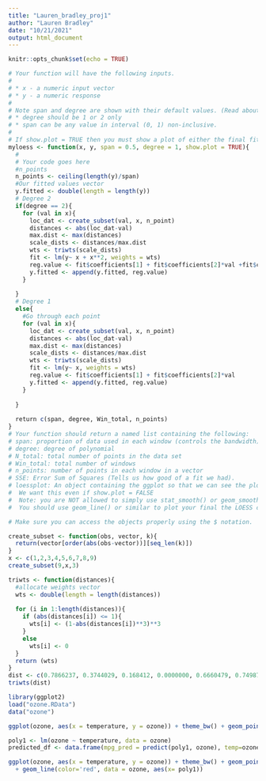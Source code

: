 ```yaml
---
title: "Lauren_bradley_proj1"
author: "Lauren Bradley"
date: "10/21/2021"
output: html_document
---
```


```r
knitr::opts_chunk$set(echo = TRUE)
```

```r
# Your function will have the following inputs.
# 
# * x - a numeric input vector
# * y - a numeric response
#
# Note span and degree are shown with their default values. (Read about this in the description)
# * degree should be 1 or 2 only
# * span can be any value in interval (0, 1) non-inclusive.
#
# If show.plot = TRUE then you must show a plot of either the final fit
myloess <- function(x, y, span = 0.5, degree = 1, show.plot = TRUE){
  #
  # Your code goes here
  #n_points
  n_points <- ceiling(length(y)/span)
  #Our fitted values vector
  y.fitted <- double(length = length(y))
  # Degree 2
  if(degree == 2){
    for (val in x){
      loc_dat <- create_subset(val, x, n_point)
      distances <- abs(loc_dat-val)
      max.dist <- max(distances)
      scale_dists <- distances/max.dist
      wts <- triwts(scale_dists)
      fit <- lm(y~ x + x**2, weights = wts)
      reg.value <- fit$coefficients[1] + fit$coefficients[2]*val +fit$coefficients[3]*val**2
      y.fitted <- append(y.fitted, reg.value)
    }
    
  }
  # Degree 1
  else{
    #Go through each point
    for (val in x){
      loc_dat <- create_subset(val, x, n_point)
      distances <- abs(loc_dat-val)
      max.dist <- max(distances)
      scale_dists <- distances/max.dist
      wts <- triwts(scale_dists)
      fit <- lm(y~ x, weights = wts)
      reg.value <- fit$coefficients[1] + fit$coefficients[2]*val
      y.fitted <- append(y.fitted, reg.value)
    }
    
  }
    
  return c(span, degree, Win_total, n_points)
}
# Your function should return a named list containing the following:
# span: proportion of data used in each window (controls the bandwidth)
# degree: degree of polynomial
# N_total: total number of points in the data set
# Win_total: total number of windows
# n_points: number of points in each window in a vector
# SSE: Error Sum of Squares (Tells us how good of a fit we had).
# loessplot: An object containing the ggplot so that we can see the plot later. 
#  We want this even if show.plot = FALSE
#  Note: you are NOT allowed to simply use stat_smooth() or geom_smooth() to have it automatically do LOESS.
#  You should use geom_line() or similar to plot your final the LOESS curve.

# Make sure you can access the objects properly using the $ notation.
```

```r
create_subset <- function(obs, vector, k){
  return(vector[order(abs(obs-vector))][seq_len(k)])
}
x <- c(1,2,3,4,5,6,7,8,9)
create_subset(9,x,3)

```
```r
triwts <- function(distances){
  #allocate weights vector
  wts <- double(length = length(distances))
  
  for (i in 1:length(distances)){
    if (abs(distances[i]) <= 1){
      wts[i] <- (1-abs(distances[i])**3)**3
    }
    else
      wts[i] <- 0
  }
  return (wts)
}
dist <- c(0.7866237, 0.3744029, 0.168412, 0.0000000, 0.6660479, 0.7498743, 1.0000000)
triwts(dist)
```


```r
library(ggplot2)
load("ozone.RData")
data("ozone")

ggplot(ozone, aes(x = temperature, y = ozone)) + theme_bw() + geom_point()
```

```r
poly1 <- lm(ozone ~ temperature, data = ozone)
predicted_df <- data.frame(mpg_pred = predict(poly1, ozone), temp=ozone$)

ggplot(ozone, aes(x = temperature, y = ozone)) + theme_bw() + geom_point()
  + geom_line(color='red', data = ozone, aes(x= poly1))

```



